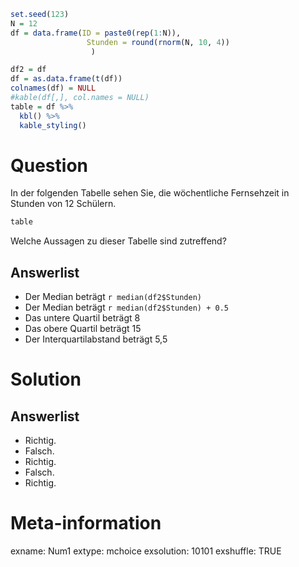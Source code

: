 ```r

set.seed(123)
N = 12
df = data.frame(ID = paste0(rep(1:N)),
                 Stunden = round(rnorm(N, 10, 4))
                  )

df2 = df
df = as.data.frame(t(df))
colnames(df) = NULL
#kable(df[,], col.names = NULL)
table = df %>%
  kbl() %>%
  kable_styling()

```


Question
======== 

In der folgenden Tabelle sehen Sie, die wöchentliche Fernsehzeit in Stunden von 12 Schülern.

```r
table
```

Welche Aussagen zu dieser Tabelle sind zutreffend? 


Answerlist
----------

* Der Median beträgt `r median(df2$Stunden)`
* Der Median beträgt `r median(df2$Stunden) + 0.5`
* Das untere Quartil beträgt 8
* Das obere Quartil beträgt 15
* Der Interquartilabstand beträgt 5,5

Solution
========

Answerlist
----------

* Richtig.
* Falsch.
* Richtig.
* Falsch.
* Richtig.

Meta-information
================
exname: Num1
extype: mchoice 
exsolution: 10101
exshuffle: TRUE


